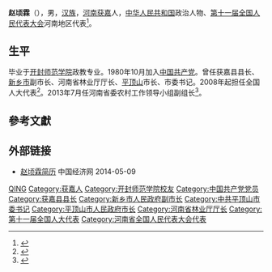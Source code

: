 '''赵顷霖'''（{{bd|1954年|12月|}}），男，[[汉族|汉族]]，[[河南|河南]][[获嘉|获嘉]]人，[[中华人民共和国|中华人民共和国]]政治人物、[[第十一届全国人民代表大会|第十一届全国人民代表大会]]河南地区代表<ref>{{cite web|author=新华网|title=第十一届全国人大代表|url=http://news.xinhuanet.com/ziliao/2008-03/03/content_7708230.htm?node=36628|publisher=新华网|accessdate=2014-01-07|archive-date=2014-01-10|archive-url=https://web.archive.org/web/20140110211415/http://news.xinhuanet.com/ziliao/2008-03/03/content_7708230.htm?node=36628|dead-url=no}}</ref>。

== 生平 ==
毕业于[[开封师范学院|开封师范学院]]政教专业。1980年10月加入[[中国共产党|中国共产党]]。曾任获嘉县县长、[[新乡市|新乡市]]副市长、河南省林业厅厅长、[[平顶山|平顶山]]市长、市委书记。2008年起担任全国人大代表<ref>{{cite news|title=全国人大代表信息-赵顷霖|url= http://210.82.31.1:8084/delegate/viewDelegate.action?dbid=111495|accessdate=2013-04-05|newspaper=全国人大网|archive-url=https://web.archive.org/web/20140505041556/http://www.npc.gov.cn/delegate/viewDelegate.action?dbid=111495|archive-date=2014-05-05|dead-url=yes}}</ref>。2013年7月任河南省委农村工作领导小组副组长<ref>{{cite web|accessdate=2014-06-08|url=http://district.ce.cn/newarea/sddy/201307/03/t20130703_24538174.shtml|title=赵顷霖任河南省委农村工作领导小组副组长|publisher=中国经济网|archive-date=2016-05-27|archive-url=https://web.archive.org/web/20160527044929/http://district.ce.cn/newarea/sddy/201307/03/t20130703_24538174.shtml|dead-url=no}}</ref>。

== 參考文獻 ==
{{reflist}}

== 外部链接 ==
* [http://district.ce.cn/zt/rwk/sf/ha/ds/201205/25/t20120525_23355315.shtml 赵顷霖简历] {{Wayback|url=http://district.ce.cn/zt/rwk/sf/ha/ds/201205/25/t20120525_23355315.shtml |date=20160304194730 }} 中国经济网 2014-05-09

{{Authority control}}
{{DEFAULTSORT:Zhao赵}}
[[Category:赵姓|QING]]
[[Category:获嘉人|Category:获嘉人]]
[[Category:开封师范学院校友|Category:开封师范学院校友]]
[[Category:中国共产党党员|Category:中国共产党党员]]
[[Category:获嘉县县长|Category:获嘉县县长]]
[[Category:新乡市人民政府副市长|Category:新乡市人民政府副市长]]
[[Category:中共平顶山市委书记|Category:中共平顶山市委书记]]
[[Category:平顶山市人民政府市长|Category:平顶山市人民政府市长]]
[[Category:河南省林业厅厅长|Category:河南省林业厅厅长]]
[[Category:第十一届全国人大代表|Category:第十一届全国人大代表]]
[[Category:河南省全国人民代表大会代表|Category:河南省全国人民代表大会代表]]